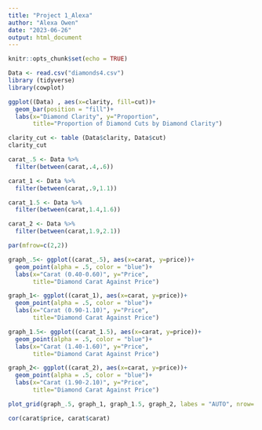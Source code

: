 ```yaml
---
title: "Project 1_Alexa"
author: "Alexa Owen"
date: "2023-06-26"
output: html_document
---
```


```r
knitr::opts_chunk$set(echo = TRUE)
```

```r
Data <- read.csv("diamonds4.csv")
library (tidyverse)
library(cowplot)
```

```r
ggplot((Data) , aes(x=clarity, fill=cut))+
  geom_bar(position = "fill")+
  labs(x="Diamond Clarity", y="Proportion", 
       title="Proportion of Diamond Cuts by Diamond Clarity")

clarity_cut <- table (Data$clarity, Data$cut)
clarity_cut
```


```r

carat_.5 <- Data %>% 
  filter(between(carat,.4,.6))

carat_1 <- Data %>% 
  filter(between(carat,.9,1.1))

carat_1.5 <- Data %>% 
  filter(between(carat,1.4,1.6))

carat_2 <- Data %>% 
  filter(between(carat,1.9,2.1))

par(mfrow=c(2,2))

graph_.5<- ggplot((carat_.5), aes(x=carat, y=price))+
  geom_point(alpha = .5, color = "blue")+
  labs(x="Carat (0.40-0.60)", y="Price", 
       title="Diamond Carat Against Price")

graph_1<- ggplot((carat_1), aes(x=carat, y=price))+
  geom_point(alpha = .5, color = "blue")+
  labs(x="Carat (0.90-1.10)", y="Price", 
       title="Diamond Carat Against Price")

graph_1.5<- ggplot((carat_1.5), aes(x=carat, y=price))+
  geom_point(alpha = .5, color = "blue")+
  labs(x="Carat (1.40-1.60)", y="Price", 
       title="Diamond Carat Against Price")

graph_2<- ggplot((carat_2), aes(x=carat, y=price))+
  geom_point(alpha = .5, color = "blue")+
  labs(x="Carat (1.90-2.10)", y="Price", 
       title="Diamond Carat Against Price")

plot_grid(graph_.5, graph_1, graph_1.5, graph_2, labes = "AUTO", nrow= 2, ncol = 2)

cor(carat$price, carat$carat)
```